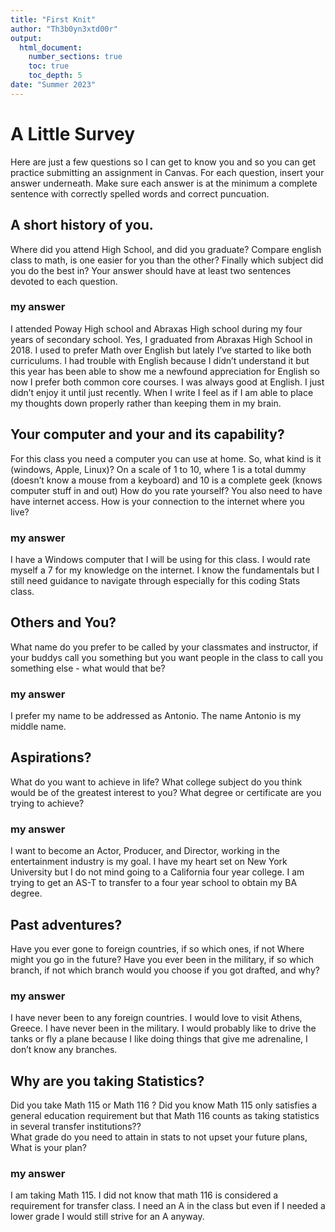 ```yaml
---
title: "First Knit"
author: "Th3b0yn3xtd00r"
output: 
  html_document:
    number_sections: true
    toc: true
    toc_depth: 5
date: "Summer 2023"   
---
```


# A Little Survey

Here are just a few questions so I can get to know you and so you can get practice submitting an assignment in Canvas.  For each question, insert your answer underneath. Make sure each answer is at the minimum a complete sentence with correctly spelled words and correct puncuation. 

## A short history of you.  
Where did you attend High School, and did you graduate? Compare english class to math, is one easier for you than the other? Finally which subject did you do the best in? Your answer should have at least two sentences devoted to each question.  
  
### my answer     
  I attended Poway High school and Abraxas High school during my four years of secondary school. Yes, I graduated from Abraxas High School in 2018. I used to prefer Math over English but lately I've started to like both curriculums. I had trouble with English because I didn't understand it but this year has been able to show me a newfound appreciation for English so now I prefer both common core courses. I was always good at English. I just didn't enjoy it until just recently. When I write I feel as if I am able to place my thoughts down properly rather than keeping them in my brain.

## Your computer and your and its capability?  
 For this class  you need a computer you can use at home.  So, what kind is it (windows, Apple, Linux)?  On a scale of 1 to 10, where 1 is a total dummy (doesn't know a mouse from a keyboard) and 10 is a complete geek (knows computer stuff in and out) How do you rate yourself?  You also need to have have internet access. How is your connection to the internet where you live?

### my answer   
  I have a Windows computer that I will be using for this class. I would rate myself a 7 for my knowledge on the internet. I know the fundamentals but I still need guidance to navigate through especially for this coding Stats class.

## Others and You?   
What name do you prefer to be called by your classmates and instructor, if your buddys call you something but you want people in the class to call you something else - what would that be? 

### my answer     
  I prefer my name to be addressed as Antonio. The name Antonio is my middle name.

## Aspirations?   
What do you want to achieve in life?  What college subject do you think would be of the greatest interest to you? What degree or certificate are you trying to achieve?

### my answer     
  I want to become an Actor, Producer, and Director, working in the entertainment industry is my goal. I have my heart set on New York University but I do not mind going to a California four year college. I am trying to get an AS-T to transfer to a four year school to obtain my BA degree.

## Past adventures?  
Have you ever gone to foreign countries, if so which ones, if not Where might you go in the future?  Have you ever been in the military, if so which branch, if not which branch would you choose if you got drafted, and why?

### my answer     
  I have never been to any foreign countries. I would love to visit Athens, Greece. I have never been in the military. I would probably like to drive the tanks or fly a plane because I like doing things that give me adrenaline, I don't know any branches.

## Why are you taking Statistics?  
Did you take Math 115 or Math 116 ?  Did you know Math 115 only satisfies a general education requirement but that Math 116 counts as taking statistics in several transfer institutions??  
What grade do you need to attain in stats to not upset your future plans, What is your plan?  
 

### my answer     
  I am taking Math 115. I did not know that math 116 is considered a requirement for transfer class. I need an A in the class but even if I needed a lower grade I would still strive for an A anyway.
